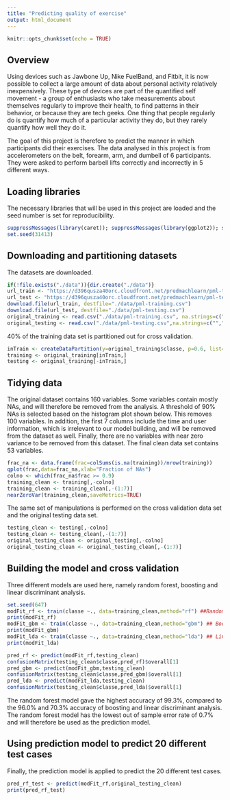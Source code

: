 ```yaml
---
title: "Predicting quality of exercise"
output: html_document
---
```


```r
knitr::opts_chunk$set(echo = TRUE)
```

## Overview
Using devices such as Jawbone Up, Nike FuelBand, and Fitbit, it is now possible to collect a large amount of data about personal activity relatively inexpensively. These type of devices are part of the quantified self movement - a group of enthusiasts who take measurements about themselves regularly to improve their health, to find patterns in their behavior, or because they are tech geeks. One thing that people regularly do is quantify how much of a particular activity they do, but they rarely quantify how well they do it. 

The goal of this project is therefore to predict the manner in which participants did their exercises. The data analysed in this project is from accelerometers on the belt, forearm, arm, and dumbell of 6 participants. They were asked to perform barbell lifts correctly and incorrectly in 5 different ways.

## Loading libraries
The necessary libraries that will be used in this project are loaded and the seed number is set for reproducibility. 
```r
suppressMessages(library(caret)); suppressMessages(library(ggplot2)); suppressMessages (library(randomForest))
set.seed(31413)
```

## Downloading and partitioning datasets
The datasets are downloaded. 
```r
if(!file.exists("./data")){dir.create("./data")}
url_train <- "https://d396qusza40orc.cloudfront.net/predmachlearn/pml-training.csv"
url_test <- "https://d396qusza40orc.cloudfront.net/predmachlearn/pml-testing.csv"
download.file(url_train, destfile="./data/pml-training.csv")
download.file(url_test, destfile="./data/pml-testing.csv")
original_training <- read.csv("./data/pml-training.csv", na.strings=c("","NA","#DIV/0!")) 
original_testing <- read.csv("./data/pml-testing.csv",na.strings=c("","NA","#DIV/0!")) 
```
40% of the training data set is partitioned out for cross validation. 
```r
inTrain <- createDataPartition(y=original_training$classe, p=0.6, list=FALSE)
training <- original_training[inTrain,]   
testing <- original_training[-inTrain,]
```

## Tidying data
The original dataset contains 160 variables. Some variables contain mostly NAs, and will therefore be removed from the analysis. A threshold of 90% NAs is selected based on the histogram plot shown below. This removes 100 variables. In addition, the first 7 columns include the time and user information, which is irrelevant to our model building, and will be removed from the dataset as well. Finally, there are no variables with near zero variance to be removed from this dataset. The final clean data set contains 53 variables.
```r
frac_na <- data.frame(frac=colSums(is.na(training))/nrow(training))
qplot(frac,data=frac_na,xlab="Fraction of NAs")
colno <- which(frac_na$frac >= 0.9)
training_clean <- training[,-colno]
training_clean <- training_clean[,-(1:7)]
nearZeroVar(training_clean,saveMetrics=TRUE)
```
The same set of manipulations is performed on the cross validation data set and the original testing data set.
```r
testing_clean <- testing[,-colno]
testing_clean <- testing_clean[,-(1:7)]
original_testing_clean <- original_testing[,-colno]
original_testing_clean <- original_testing_clean[,-(1:7)]
```

## Building the model and cross validation
Three different models are used here, namely random forest, boosting and linear discriminant analysis.
```r
set.seed(647)
modFit_rf <- train(classe ~., data=training_clean,method="rf") ##Random forest
print(modFit_rf)
modFit_gbm <- train(classe ~., data=training_clean,method="gbm") ## Boosting
print(modFit_gbm)
modFit_lda <- train(classe ~., data=training_clean,method="lda") ## Linear discriminant analysis
print(modFit_lda)
```

```r
pred_rf <- predict(modFit_rf,testing_clean)
confusionMatrix(testing_clean$classe,pred_rf)$overall[1]
pred_gbm <- predict(modFit_gbm,testing_clean)
confusionMatrix(testing_clean$classe,pred_gbm)$overall[1]
pred_lda <- predict(modFit_lda,testing_clean)
confusionMatrix(testing_clean$classe,pred_lda)$overall[1]
```

The random forest model gave the highest accuracy of 99.3%, compared to the 96.0% and 70.3% accuracy of boosting and linear discriminant analysis. The random forest model has the lowest out of sample error rate of 0.7% and will therefore be used as the prediction model.

## Using prediction model to predict 20 different test cases
Finally, the prediction model is applied to predict the 20 different test cases.
```r
pred_rf_test <- predict(modFit_rf,original_testing_clean)
print(pred_rf_test)
```


